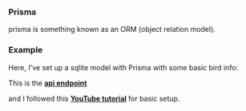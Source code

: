 
### Prisma
prisma is something known as an ORM (object relation model).

### Example
Here, I've set up a sqlite model with Prisma with some basic bird info:

<BirdsTable/>

This is the <a href="/api/prisma/birds" target="_blank"><b>api endpoint</b></a>

and I followed this <a href='https://www.youtube.com/watch?v=FMnlyi60avU' target='_blank'><b>YouTube tutorial</b></a> for basic setup.